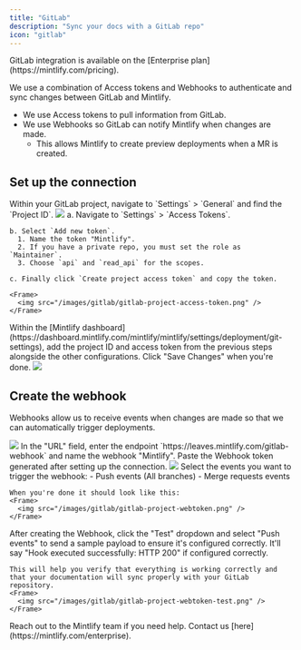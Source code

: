 ```yaml
---
title: "GitLab"
description: "Sync your docs with a GitLab repo"
icon: "gitlab"
---
```


<Check>
  GitLab integration is available on the [Enterprise
  plan](https://mintlify.com/pricing).
</Check>

We use a combination of Access tokens and Webhooks to authenticate and sync
changes between GitLab and Mintlify.

- We use Access tokens to pull information from GitLab.
- We use Webhooks so GitLab can notify Mintlify when changes are made.
  - This allows Mintlify to create preview deployments when a MR is created.

## Set up the connection

<Steps>
  <Step title="Find your project ID">
    Within your GitLab project, navigate to `Settings` > `General` and find the `Project ID`.
    <Frame>
      <img src="/images/gitlab/gitlab-project-id.png" />
    </Frame>
  </Step>
  <Step title="Generate an access token">
    a. Navigate to `Settings` > `Access Tokens`.

    b. Select `Add new token`.
      1. Name the token "Mintlify".
      2. If you have a private repo, you must set the role as `Maintainer`.
      3. Choose `api` and `read_api` for the scopes.

    c. Finally click `Create project access token` and copy the token.

    <Frame>
      <img src="/images/gitlab/gitlab-project-access-token.png" />
    </Frame>

  </Step>
  <Step title="Set up the connection">
    Within the [Mintlify dashboard](https://dashboard.mintlify.com/mintlify/mintlify/settings/deployment/git-settings), add the project ID and access token from the previous steps alongside the other configurations. Click "Save Changes" when you're done.
    <Frame>
      <img src="/images/gitlab/gitlab-config.png" />
    </Frame>
  </Step>
</Steps>

## Create the webhook

Webhooks allow us to receive events when changes are made so that we can
automatically trigger deployments.

<Steps>
  <Step title="Navigate to Settings > Webhooks and click 'Add new Webhook'">
    <Frame>
      <img src="/images/gitlab/gitlab-webhook.png" />
    </Frame>
  </Step>
  <Step title="Set up URL and webhook">
    In the "URL" field, enter the endpoint `https://leaves.mintlify.com/gitlab-webhook` and name the webhook "Mintlify".

  </Step>
  <Step title="Paste token">
    Paste the Webhook token generated after setting up the connection.
    <Frame>
      <img src="/images/gitlab/gitlab-show-webtoken.png" />
    </Frame>
  </Step>
  <Step title="Select events">
    Select the events you want to trigger the webhook:
      - Push events (All branches)
      - Merge requests events
      
    When you're done it should look like this:
    <Frame>
      <img src="/images/gitlab/gitlab-project-webtoken.png" />
    </Frame>
  </Step>
  <Step title="Test the Webhook">
    After creating the Webhook, click the "Test" dropdown and select "Push events" to send a sample payload to ensure it's configured correctly. It'll say "Hook executed successfully: HTTP 200" if configured correctly.

    This will help you verify that everything is working correctly and that your documentation will sync properly with your GitLab repository.
    <Frame>
      <img src="/images/gitlab/gitlab-project-webtoken-test.png" />
    </Frame>

  </Step>
</Steps>

<Note>
  Reach out to the Mintlify team if you need help. Contact us
  [here](https://mintlify.com/enterprise).
</Note>

[git-settings]: https://dashboard.mintlify.com/settings/deployment/git-settings
